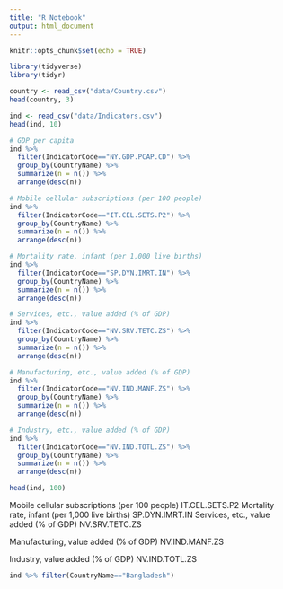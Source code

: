 ```yaml
---
title: "R Notebook"
output: html_document
---
```


```r
knitr::opts_chunk$set(echo = TRUE)
```

```r
library(tidyverse)
library(tidyr)
```

```r
country <- read_csv("data/Country.csv")
head(country, 3)
```

```r
ind <- read_csv("data/Indicators.csv")
head(ind, 10)
```

```r
# GDP per capita
ind %>%
  filter(IndicatorCode=="NY.GDP.PCAP.CD") %>%
  group_by(CountryName) %>%
  summarize(n = n()) %>%
  arrange(desc(n))
```

```r
# Mobile cellular subscriptions (per 100 people)
ind %>%
  filter(IndicatorCode=="IT.CEL.SETS.P2") %>%
  group_by(CountryName) %>%
  summarize(n = n()) %>%
  arrange(desc(n))
```

```r
# Mortality rate, infant (per 1,000 live births)
ind %>%
  filter(IndicatorCode=="SP.DYN.IMRT.IN") %>%
  group_by(CountryName) %>%
  summarize(n = n()) %>%
  arrange(desc(n))
```

```r
# Services, etc., value added (% of GDP)
ind %>%
  filter(IndicatorCode=="NV.SRV.TETC.ZS") %>%
  group_by(CountryName) %>%
  summarize(n = n()) %>%
  arrange(desc(n))
```
```r
# Manufacturing, etc., value added (% of GDP)
ind %>%
  filter(IndicatorCode=="NV.IND.MANF.ZS") %>%
  group_by(CountryName) %>%
  summarize(n = n()) %>%
  arrange(desc(n))
```
```r
# Industry, etc., value added (% of GDP)
ind %>%
  filter(IndicatorCode=="NV.IND.TOTL.ZS") %>%
  group_by(CountryName) %>%
  summarize(n = n()) %>%
  arrange(desc(n))
```

```r
head(ind, 100)
```
Mobile cellular subscriptions (per 100 people)
IT.CEL.SETS.P2
Mortality rate, infant (per 1,000 live births)
SP.DYN.IMRT.IN
Services, etc., value added (% of GDP)
NV.SRV.TETC.ZS

Manufacturing, value added (% of GDP)
NV.IND.MANF.ZS

Industry, value added (% of GDP)
NV.IND.TOTL.ZS

```r
ind %>% filter(CountryName=="Bangladesh")
```
